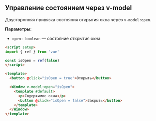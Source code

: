 ## Управление состоянием через v-model

Двусторонняя привязка состояния открытия окна через `v-model:open`.

**Параметры:**
- `open: boolean` — состояние открытия окна

```html
<script setup>
import { ref } from 'vue'

const isOpen = ref(false)
</script>

<template>
  <button @click="isOpen = true">Открыть</button>

  <Window v-model:open="isOpen">
    <template #default>
      <p>Содержимое окна</p>
      <button @click="isOpen = false">Закрыть</button>
    </template>
  </Window>
</template>
```
